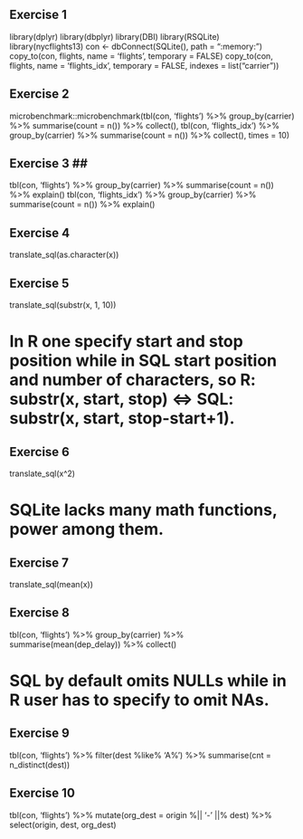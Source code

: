 ##################### 
## Exercise 1 ## 
#####################

library(dplyr)
library(dbplyr)
library(DBI)
library(RSQLite)
library(nycflights13)
con <- dbConnect(SQLite(), path = ":memory:")
copy_to(con, flights, name = 'flights', temporary = FALSE)
copy_to(con, flights, name = 'flights_idx', temporary = FALSE, indexes = list("carrier"))

##################### 
## Exercise 2 ## 
#####################
microbenchmark::microbenchmark(tbl(con, 'flights') %>% group_by(carrier) %>% summarise(count = n()) %>% collect(), tbl(con, 'flights_idx') %>% group_by(carrier) %>% summarise(count = n()) %>% collect(), times = 10)


##################### 
## Exercise 3 ## #####################
tbl(con, 'flights') %>% group_by(carrier) %>% summarise(count = n()) %>% explain()
tbl(con, 'flights_idx') %>% group_by(carrier) %>% summarise(count = n()) %>% explain()

##################### 
## Exercise 4 ## 
#####################

translate_sql(as.character(x))

##################### 
## Exercise 5 ## 
#####################
translate_sql(substr(x, 1, 10))

# In R one specify start and stop position while in SQL start position and number of characters, so R: substr(x, start, stop) <=> SQL: substr(x, start, stop-start+1).

##################### 
## Exercise 6 ## 
#####################
translate_sql(x^2)

# SQLite lacks many math functions, power among them.

##################### 
## Exercise 7 ## 
#####################
translate_sql(mean(x))

##################### 
## Exercise 8 ## 
#####################
tbl(con, 'flights') %>% group_by(carrier) %>% summarise(mean(dep_delay)) %>% collect()

# SQL by default omits NULLs while in R user has to specify to omit NAs.

##################### 
## Exercise 9 ## 
#####################
tbl(con, 'flights') %>% filter(dest %like% 'A%') %>% summarise(cnt = n_distinct(dest))


##################### 
## Exercise 10 ## 
#####################
tbl(con, 'flights') %>% mutate(org_dest = origin %|| '-' ||% dest) %>% select(origin, dest, org_dest)


